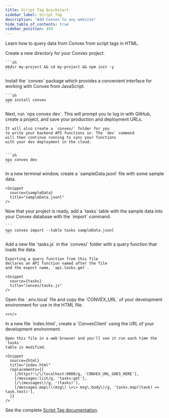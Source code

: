```yaml
---
title: Script Tag Quickstart
sidebar_label: Script Tag
description: "Add Convex to any website"
hide_table_of_contents: true
sidebar_position: 450
---
```



Learn how to query data from Convex from script tags in HTML.

<StepByStep>
  <Step title="Create a new npm project">
    Create a new directory for your Convex project.

    ```sh
    mkdir my-project && cd my-project && npm init -y
    ```

  </Step>
  <Step title="Install the Convex client and server library">
    Install the `convex`
    package which provides a convenient interface for working
    with Convex from JavaScript.

    ```sh
    npm install convex
    ```

  </Step>
  <Step title="Set up a Convex dev deployment">
    Next, run `npx convex dev`. This
    will prompt you to log in with GitHub,
    create a project, and save your production and deployment URLs.

    It will also create a `convex/` folder for you
    to write your backend API functions in. The `dev` command
    will then continue running to sync your functions
    with your dev deployment in the cloud.


    ```sh
    npx convex dev
    ```

  </Step>

  <Step title="Create sample data for your database">
    In a new terminal window, create a `sampleData.jsonl`
    file with some sample data.

    <Snippet
      source={sampleData}
      title="sampleData.jsonl"
    />

  </Step>

  <Step title="Add the sample data to your database">
    Now that your project is ready, add a `tasks` table
    with the sample data into your Convex database with
    the `import` command.

    ```
    npx convex import --table tasks sampleData.jsonl
    ```

  </Step>

  <Step title="Expose a database query">
    Add a new file `tasks.js` in the `convex/` folder
    with a query function that loads the data.

    Exporting a query function from this file
    declares an API function named after the file
    and the export name, `api.tasks.get`.

    <Snippet
      source={tasks}
      title="convex/tasks.js"
    />

  </Step>

  <Step title="Copy the deployment URL">
    Open the `.env.local` file and copy the `CONVEX_URL` of your development
    environment for use in the HTML file.

    <></>

  </Step>

  <Step title="Add the script to your webpage">
    In a new file `index.html`, create a `ConvexClient` using
    the URL of your development environment.

    Open this file in a web browser and you'll see it run each time the `tasks`
    table is modified.

    <Snippet
      source={html}
      title="index.html"
      replacements={[
        [/https?:\/\/localhost:8000/g, 'CONVEX_URL_GOES_HERE'],
        [/messages:list/g, 'tasks:get'],
        [/\(messages\)/g, '(tasks)'],
        [/messages.map\(\(msg\) \=\> msg\.body\)/g, 'tasks.map((task) => task.text)'],
      ]}
    />

  </Step>

</StepByStep>

See the complete [Script Tag documentation](/client/javascript/script-tag.mdx).
